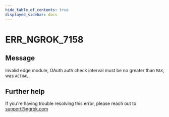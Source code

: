 ```yaml
---
hide_table_of_contents: true
displayed_sidebar: docs
---
```



# ERR_NGROK_7158

## Message

Invalid edge module, OAuth auth check interval must be no greater than `MAX`, was `ACTUAL`.

<ErrorDetails error="err_ngrok_7158" />

## Further help

If you're having trouble resolving this error, please reach out to [support@ngrok.com](mailto:support@ngrok.com?subject=Help%20with%20ERR_NGROK_7158)
